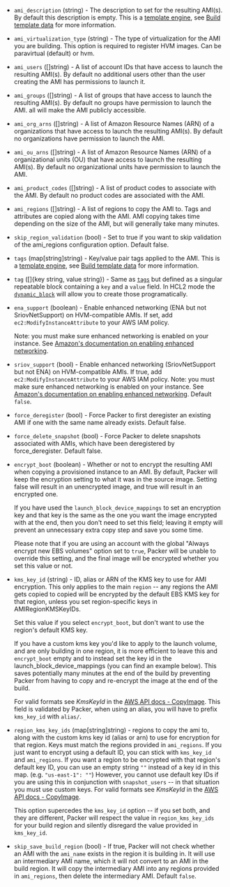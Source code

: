 <!-- Code generated from the comments of the AMIConfig struct in builder/common/ami_config.go; DO NOT EDIT MANUALLY -->

- `ami_description` (string) - The description to set for the resulting
  AMI(s). By default this description is empty.  This is a
  [template engine](/docs/templates/legacy_json_templates/engine), see [Build template
  data](#build-template-data) for more information.

- `ami_virtualization_type` (string) - The type of virtualization for the AMI
  you are building. This option is required to register HVM images. Can be
  paravirtual (default) or hvm.

- `ami_users` ([]string) - A list of account IDs that have access to
  launch the resulting AMI(s). By default no additional users other than the
  user creating the AMI has permissions to launch it.

- `ami_groups` ([]string) - A list of groups that have access to
  launch the resulting AMI(s). By default no groups have permission to launch
  the AMI. all will make the AMI publicly accessible.

- `ami_org_arns` ([]string) - A list of Amazon Resource Names (ARN) of a organizations that have access to
  launch the resulting AMI(s). By default no organizations have permission to launch
  the AMI.

- `ami_ou_arns` ([]string) - A list of Amazon Resource Names (ARN) of a organizational units (OU) that have access to
  launch the resulting AMI(s). By default no organizational units have permission to launch
  the AMI.

- `ami_product_codes` ([]string) - A list of product codes to
  associate with the AMI. By default no product codes are associated with the
  AMI.

- `ami_regions` ([]string) - A list of regions to copy the AMI to.
  Tags and attributes are copied along with the AMI. AMI copying takes time
  depending on the size of the AMI, but will generally take many minutes.

- `skip_region_validation` (bool) - Set to true if you want to skip
  validation of the ami_regions configuration option. Default false.

- `tags` (map[string]string) - Key/value pair tags applied to the AMI. This is a [template
  engine](/docs/templates/legacy_json_templates/engine), see [Build template
  data](#build-template-data) for more information.

- `tag` ([]{key string, value string}) - Same as [`tags`](#tags) but defined as a singular repeatable block
  containing a `key` and a `value` field. In HCL2 mode the
  [`dynamic_block`](/docs/templates/hcl_templates/expressions#dynamic-blocks)
  will allow you to create those programatically.

- `ena_support` (boolean) - Enable enhanced networking (ENA but not SriovNetSupport) on
  HVM-compatible AMIs. If set, add `ec2:ModifyInstanceAttribute` to your
  AWS IAM policy.
  
  Note: you must make sure enhanced networking is enabled on your
  instance. See [Amazon's documentation on enabling enhanced
  networking](https://docs.aws.amazon.com/AWSEC2/latest/UserGuide/enhanced-networking.html#enabling_enhanced_networking).

- `sriov_support` (bool) - Enable enhanced networking (SriovNetSupport but not ENA) on
  HVM-compatible AMIs. If true, add `ec2:ModifyInstanceAttribute` to your
  AWS IAM policy. Note: you must make sure enhanced networking is enabled
  on your instance. See [Amazon's documentation on enabling enhanced
  networking](https://docs.aws.amazon.com/AWSEC2/latest/UserGuide/enhanced-networking.html#enabling_enhanced_networking).
  Default `false`.

- `force_deregister` (bool) - Force Packer to first deregister an existing
  AMI if one with the same name already exists. Default false.

- `force_delete_snapshot` (bool) - Force Packer to delete snapshots
  associated with AMIs, which have been deregistered by force_deregister.
  Default false.

- `encrypt_boot` (boolean) - Whether or not to encrypt the resulting AMI when
  copying a provisioned instance to an AMI. By default, Packer will keep
  the encryption setting to what it was in the source image. Setting false
  will result in an unencrypted image, and true will result in an encrypted
  one.
  
  If you have used the `launch_block_device_mappings` to set an encryption
  key and that key is the same as the one you want the image encrypted with
  at the end, then you don't need to set this field; leaving it empty will
  prevent an unnecessary extra copy step and save you some time.
  
  Please note that if you are using an account with the global "Always
  encrypt new EBS volumes" option set to `true`, Packer will be unable to
  override this setting, and the final image will be encrypted whether
  you set this value or not.

- `kms_key_id` (string) - ID, alias or ARN of the KMS key to use for AMI encryption. This
  only applies to the main `region` -- any regions the AMI gets copied to
  copied will be encrypted by the default EBS KMS key for that region,
  unless you set region-specific keys in AMIRegionKMSKeyIDs.
  
  Set this value if you select `encrypt_boot`, but don't want to use the
  region's default KMS key.
  
  If you have a custom kms key you'd like to apply to the launch volume,
  and are only building in one region, it is more efficient to leave this
  and `encrypt_boot` empty and to instead set the key id in the
  launch_block_device_mappings (you can find an example below). This saves
  potentially many minutes at the end of the build by preventing Packer
  from having to copy and re-encrypt the image at the end of the build.
  
  For valid formats see *KmsKeyId* in the [AWS API docs -
  CopyImage](https://docs.aws.amazon.com/AWSEC2/latest/APIReference/API_CopyImage.html).
  This field is validated by Packer, when using an alias, you will have to
  prefix `kms_key_id` with `alias/`.

- `region_kms_key_ids` (map[string]string) - regions to copy the ami to, along with the custom kms key id (alias or
  arn) to use for encryption for that region. Keys must match the regions
  provided in `ami_regions`. If you just want to encrypt using a default
  ID, you can stick with `kms_key_id` and `ami_regions`. If you want a
  region to be encrypted with that region's default key ID, you can use an
  empty string `""` instead of a key id in this map. (e.g. `"us-east-1":
  ""`) However, you cannot use default key IDs if you are using this in
  conjunction with `snapshot_users` -- in that situation you must use
  custom keys. For valid formats see *KmsKeyId* in the [AWS API docs -
  CopyImage](https://docs.aws.amazon.com/AWSEC2/latest/APIReference/API_CopyImage.html).
  
  This option supercedes the `kms_key_id` option -- if you set both, and
  they are different, Packer will respect the value in
  `region_kms_key_ids` for your build region and silently disregard the
  value provided in `kms_key_id`.

- `skip_save_build_region` (bool) - If true, Packer will not check whether an AMI with the `ami_name` exists
  in the region it is building in. It will use an intermediary AMI name,
  which it will not convert to an AMI in the build region. It will copy
  the intermediary AMI into any regions provided in `ami_regions`, then
  delete the intermediary AMI. Default `false`.

<!-- End of code generated from the comments of the AMIConfig struct in builder/common/ami_config.go; -->

